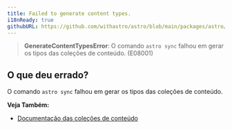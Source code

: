 ```yaml
---
title: Failed to generate content types.
i18nReady: true
githubURL: https://github.com/withastro/astro/blob/main/packages/astro/src/core/errors/errors-data.ts
---
```


> **GenerateContentTypesError**: O comando `astro sync` falhou em gerar os tipos das coleções de conteúdo. (E08001)

## O que deu errado?

O comando `astro sync` falhou em gerar os tipos das coleções de conteúdo.

**Veja Também:**
-  [Documentação das coleções de conteúdo](/pt-br/guides/content-collections/)


